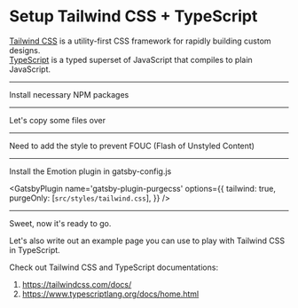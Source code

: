 # Setup Tailwind CSS + TypeScript

[Tailwind CSS](https://tailwindcss.com/) is a utility-first CSS framework for rapidly building custom designs.  
[TypeScript](https://www.typescriptlang.org/) is a typed superset of JavaScript that compiles to plain JavaScript.

---

Install necessary NPM packages

<NPMPackage name='@fullhuman/postcss-purgecss' />
<NPMPackage name='postcss-preset-env' />
<NPMPackage name='npm-run-all' />
<NPMPackage name='cross-env' />
<NPMPackage name='cssnano' />
<NPMPackage name='purgecss' />
<NPMPackage name='tailwindcss' />

---

Let's copy some files over

<File
  path='tailwind.config.js'
  content='https://raw.githubusercontent.com/gatsbyjs-contrib/recipes/master/tailwind/recipe/tailwind.config.js'
/>
<File
  path='postcss.config.js'
  content='https://raw.githubusercontent.com/gatsbyjs-contrib/recipes/master/tailwind/recipe/postcss.config.js'
/>
<File
  path='src/styles/tailwind.css'
  content='https://raw.githubusercontent.com/gatsbyjs-contrib/recipes/master/tailwind/recipe/tailwind.css'
/>

---

Need to add the style to prevent FOUC (Flash of Unstyled Content)

<File
  path='gatsby-browser.js'
  content='https://raw.githubusercontent.com/gatsbyjs-contrib/recipes/master/tailwind/recipe/gatsby-browser.js'
/>

---

Install the Emotion plugin in gatsby-config.js

<GatsbyPlugin name='gatsby-plugin-postcss' />

<GatsbyPlugin
  name='gatsby-plugin-purgecss'
  options={{
    tailwind: true,
    purgeOnly: [`src/styles/tailwind.css`],
  }}
/>

---

Sweet, now it's ready to go.

Let's also write out an example page you can use to play with Tailwind CSS in TypeScript.

Check out Tailwind CSS and TypeScript documentations:

1. https://tailwindcss.com/docs/
2. https://www.typescriptlang.org/docs/home.html
